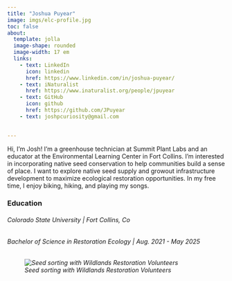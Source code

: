 ```yaml
---
title: "Joshua Puyear"
image: imgs/elc-profile.jpg
toc: false
about: 
  template: jolla
  image-shape: rounded
  image-width: 17 em
  links:
    - text: LinkedIn
      icon: linkedin
      href: https://www.linkedin.com/in/joshua-puyear/
    - text: iNaturalist
      href: https://www.inaturalist.org/people/jpuyear
    - text: GitHub
      icon: github
      href: https://github.com/JPuyear
    - text: joshpcuriosity@gmail.com
      

---
```


Hi, I'm Josh! I'm a greenhouse technician at Summit Plant Labs and an educator at the Environmental Learning Center in Fort Collins. I'm interested in incorporating native seed conservation to help communities build a sense of place. I want to explore native seed supply and growout infrastructure development to maximize ecological restoration opportunities. In my free time, I enjoy biking, hiking, and playing my songs.

<h3>Education</h3>

<h6>Colorado State University | Fort Collins, Co</h6>
<h6>Bachelor of Science in Restoration Ecology | Aug. 2021 - May 2025<h6>

![Seed sorting with Wildlands Restoration Volunteers](imgs/seed.jpg)